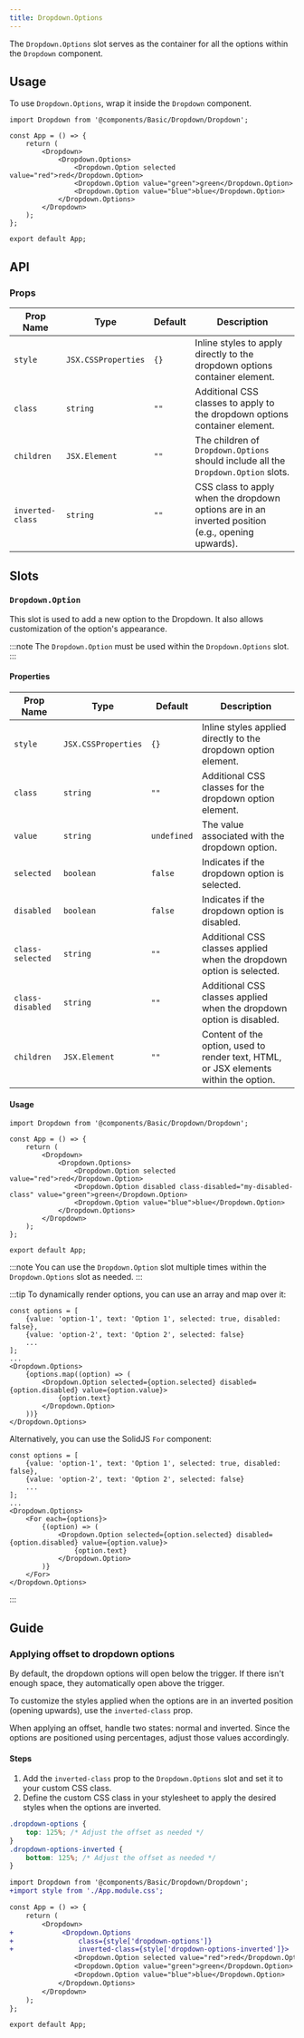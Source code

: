 ```yaml
---
title: Dropdown.Options
---
```

The `Dropdown.Options` slot serves as the container for all the options within the `Dropdown` component.

## Usage

To use `Dropdown.Options`, wrap it inside the `Dropdown` component.

```tsx
import Dropdown from '@components/Basic/Dropdown/Dropdown';

const App = () => {
    return (
        <Dropdown>
            <Dropdown.Options>
                <Dropdown.Option selected value="red">red</Dropdown.Option>
                <Dropdown.Option value="green">green</Dropdown.Option>
                <Dropdown.Option value="blue">blue</Dropdown.Option>
            </Dropdown.Options>
        </Dropdown>
    );
};

export default App;
```

## API

### Props

| Prop Name | Type                | Default | Description                                                                                     |
|-----------|---------------------|---------|-------------------------------------------------------------------------------------------------|
| `style`   | `JSX.CSSProperties` | `{}`    | Inline styles to apply directly to the dropdown options container element.                     |
| `class`   | `string`            | `""`    | Additional CSS classes to apply to the dropdown options container element.                     |
| `children`| `JSX.Element`       | `""`    | The children of `Dropdown.Options` should include all the `Dropdown.Option` slots.             |
| `inverted-class` | `string`     | `""`    | CSS class to apply when the dropdown options are in an inverted position (e.g., opening upwards). |

## Slots

### `Dropdown.Option`

This slot is used to add a new option to the Dropdown. It also allows customization of the option's appearance.

:::note
The `Dropdown.Option` must be used within the `Dropdown.Options` slot.
:::

#### Properties

| Prop Name        | Type                | Default     | Description                                                                                     |
|-------------------|---------------------|-------------|-------------------------------------------------------------------------------------------------|
| `style`          | `JSX.CSSProperties` | `{}`        | Inline styles applied directly to the dropdown option element.                                 |
| `class`          | `string`            | `""`        | Additional CSS classes for the dropdown option element.                                        |
| `value`          | `string`            | `undefined` | The value associated with the dropdown option.                                                |
| `selected`       | `boolean`           | `false`     | Indicates if the dropdown option is selected.                                                 |
| `disabled`       | `boolean`           | `false`     | Indicates if the dropdown option is disabled.                                                 |
| `class-selected` | `string`            | `""`        | Additional CSS classes applied when the dropdown option is selected.                          |
| `class-disabled` | `string`            | `""`        | Additional CSS classes applied when the dropdown option is disabled.                          |
| `children`       | `JSX.Element`       | `""`        | Content of the option, used to render text, HTML, or JSX elements within the option.           |

#### Usage

```tsx
import Dropdown from '@components/Basic/Dropdown/Dropdown';

const App = () => {
    return (
        <Dropdown>
            <Dropdown.Options>
                <Dropdown.Option selected value="red">red</Dropdown.Option>
                <Dropdown.Option disabled class-disabled="my-disabled-class" value="green">green</Dropdown.Option>
                <Dropdown.Option value="blue">blue</Dropdown.Option>
            </Dropdown.Options>
        </Dropdown>
    );
};

export default App;
```

:::note
You can use the `Dropdown.Option` slot multiple times within the `Dropdown.Options` slot as needed.
:::

:::tip
To dynamically render options, you can use an array and map over it:

```tsx
const options = [
    {value: 'option-1', text: 'Option 1', selected: true, disabled: false},
    {value: 'option-2', text: 'Option 2', selected: false}
    ...
];
...
<Dropdown.Options>
    {options.map((option) => (
        <Dropdown.Option selected={option.selected} disabled={option.disabled} value={option.value}>
            {option.text}
        </Dropdown.Option>
    ))}
</Dropdown.Options>
```

Alternatively, you can use the SolidJS `For` component:

```tsx
const options = [
    {value: 'option-1', text: 'Option 1', selected: true, disabled: false},
    {value: 'option-2', text: 'Option 2', selected: false}
    ...
];
...
<Dropdown.Options>
    <For each={options}>
        {(option) => (
            <Dropdown.Option selected={option.selected} disabled={option.disabled} value={option.value}>
                {option.text}
            </Dropdown.Option>
        )}
    </For>
</Dropdown.Options>
```
:::

## Guide

### Applying offset to dropdown options

By default, the dropdown options will open below the trigger. 
If there isn't enough space, they automatically open above the trigger.

To customize the styles applied when the options are in an inverted position (opening upwards), use the `inverted-class` prop.

When applying an offset, handle two states: normal and inverted.
Since the options are positioned using percentages, adjust those values accordingly.

#### Steps

1. Add the `inverted-class` prop to the `Dropdown.Options` slot and set it to your custom CSS class.
2. Define the custom CSS class in your stylesheet to apply the desired styles when the options are inverted.

```css title="App.module.css"
.dropdown-options {
    top: 125%; /* Adjust the offset as needed */
}
.dropdown-options-inverted {
    bottom: 125%; /* Adjust the offset as needed */
}
```

```diff lang="tsx"
import Dropdown from '@components/Basic/Dropdown/Dropdown';
+import style from './App.module.css';

const App = () => {
    return (
        <Dropdown>
+            <Dropdown.Options 
+                class={style['dropdown-options']} 
+                inverted-class={style['dropdown-options-inverted']}>
                <Dropdown.Option selected value="red">red</Dropdown.Option>
                <Dropdown.Option value="green">green</Dropdown.Option>
                <Dropdown.Option value="blue">blue</Dropdown.Option>
            </Dropdown.Options>
        </Dropdown>
    );
};

export default App;
```

